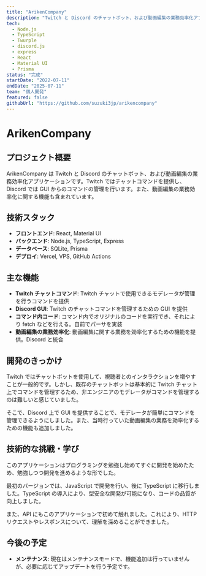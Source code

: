 ```yaml
---
title: "ArikenCompany"
description: "Twitch と Discord のチャットボット、および動画編集の業務効率化アプリケーション"
tech:
  - Node.js
  - TypeScript
  - Twurple
  - discord.js
  - express
  - React
  - Material UI
  - Prisma
status: "完成"
startDate: "2022-07-11"
endDate: "2025-07-11"
team: "個人開発"
featured: false
githubUrl: "https://github.com/suzuki3jp/arikencompany"
---
```


# ArikenCompany

## プロジェクト概要
ArikenCompany は Twitch と Discord のチャットボット、および動画編集の業務効率化アプリケーションです。Twitch ではチャットコマンドを提供し、Discord では GUI からのコマンドの管理を行います。また、動画編集の業務効率化に関する機能も含まれています。

## 技術スタック

- **フロントエンド**: React, Material UI
- **バックエンド**: Node.js, TypeScript, Express
- **データベース**: SQLite, Prisma
- **デプロイ**: Vercel, VPS, GitHub Actions

## 主な機能

- **Twitch チャットコマンド**: Twitch チャットで使用できるモデレータが管理を行うコマンドを提供
- **Discord GUI**: Twitch のチャットコマンドを管理するための GUI を提供
- **コマンド内コード**: コマンド内でオリジナルのコードを実行でき、それにより fetch などを行える。自前でパーサを実装
- **動画編集の業務効率化**: 動画編集に関する業務を効率化するための機能を提供。Discord と統合

## 開発のきっかけ
Twitch ではチャットボットを使用して、視聴者とのインタラクションを増やすことが一般的です。しかし、既存のチャットボットは基本的に Twitch チャット上でコマンドを管理するため、非エンジニアのモデレータがコマンドを管理するのは難しいと感じていました。

そこで、Discord 上で GUI を提供することで、モデレータが簡単にコマンドを管理できるようにしました。また、当時行っていた動画編集の業務を効率化するための機能も追加しました。

## 技術的な挑戦・学び
このアプリケーションはプログラミングを勉強し始めてすぐに開発を始めたため、勉強しつつ開発を進めるような形でした。

最初のバージョンでは、JavaScript で開発を行い、後に TypeScript に移行しました。TypeScript の導入により、型安全な開発が可能になり、コードの品質が向上しました。

また、API にもこのアプリケーションで初めて触れました。これにより、HTTP リクエストやレスポンスについて、理解を深めることができました。

## 今後の予定
- **メンテナンス**: 現在はメンテナンスモードで、機能追加は行っていませんが、必要に応じてアップデートを行う予定です。
